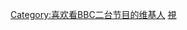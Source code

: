 {{Userbox
  |id=[[File:BBC Two logo 2021.svg |60px]]
  |id-c=white
  |id-fc=white
  |id-s=10
  |info=这个用户喜欢收看[[英國廣播公司第二台]]的节目。
  |info-c=White
  |info-fc=teal
  |border-c=teal
}} <includeonly>[[Category:喜欢看BBC二台节目的维基人]]</includeonly><noinclude>
[[Category:媒體用戶框模板|視]]
</noinclude>